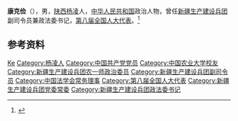 '''康克俭'''（{{bd|1944年|3月}}），男，[[陕西|陕西]][[杨凌区|杨凌]]人，[[中华人民共和国|中华人民共和国]]政治人物，曾任[[新疆生产建设兵团|新疆生产建设兵团]]副司令员兼政法委书记，[[第八届全国人大代表|第八届全国人大代表]]。<ref>{{Cite web|title=康克俭——陕西省第五期英才人物|url=http://www.sxycwyh.com/ycrw/jjyc/kkjsxsdwqycrw.html|accessdate=2020-06-30|work=陕西省英才委员会|language=zh-CN|archive-date=2020-07-01|archive-url=https://web.archive.org/web/20200701193935/http://www.sxycwyh.com/ycrw/jjyc/kkjsxsdwqycrw.html|dead-url=no}}</ref>

== 参考资料 ==
{{reflist}}

{{中国人物小作品}}
{{Navboxes 
| title  = 康克俭在[[中国法学会|中国法学会]]的职务
| list1  =
{{中国法学会第五届理事会}}
}}

{{Authority control}}
{{DEFAULTSORT:Kang康}}
[[Category:康姓|Ke]]
[[Category:杨凌人|Category:杨凌人]]
[[Category:中国共产党党员|Category:中国共产党党员]]
[[Category:中国农业大学校友|Category:中国农业大学校友]]
[[Category:新疆生产建设兵团农一师政治委员|Category:新疆生产建设兵团农一师政治委员]]
[[Category:新疆生产建设兵团副司令员|Category:新疆生产建设兵团副司令员]]
[[Category:中国法学会常务理事|Category:中国法学会常务理事]]
[[Category:第八届全国人大代表|Category:第八届全国人大代表]]
[[Category:新疆生产建设兵团党委常委|Category:新疆生产建设兵团党委常委]]
[[Category:新疆生产建设兵团政法委书记|Category:新疆生产建设兵团政法委书记]]